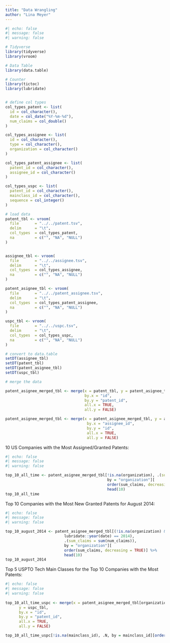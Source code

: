 ```yaml
---
title: "Data Wrangling"
author: "Lina Meyer"
---
```


```r
#| echo: false
#| message: false
#| warning: false

# Tidyverse
library(tidyverse)
library(vroom)

# Data Table
library(data.table)

# Counter
library(tictoc)
library(lubridate)


# define col types
col_types_patent <- list(
  id = col_character(),
  date = col_date("%Y-%m-%d"),
  num_claims = col_double()
)

col_types_assignee <- list(
  id = col_character(),
  type = col_character(),
  organization = col_character()
)

col_types_patent_assignee <- list(
  patent_id = col_character(),
  assignee_id = col_character()
)

col_types_uspc <- list(
  patent_id = col_character(),
  mainclass_id = col_character(),
  sequence = col_integer()
)

# load data
patent_tbl <- vroom(
  file       = "../../patent.tsv", 
  delim      = "\t", 
  col_types  = col_types_patent,
  na         = c("", "NA", "NULL")
)


assignee_tbl <- vroom(
  file       = "../../assignee.tsv", 
  delim      = "\t", 
  col_types  = col_types_assignee,
  na         = c("", "NA", "NULL")
)

patent_asignee_tbl <- vroom(
  file       = "../../patent_assignee.tsv", 
  delim      = "\t", 
  col_types  = col_types_patent_assignee,
  na         = c("", "NA", "NULL")
)

uspc_tbl <- vroom(
  file       = "../../uspc.tsv", 
  delim      = "\t", 
  col_types  = col_types_uspc,
  na         = c("", "NA", "NULL")
)

# convert to data.table
setDT(assignee_tbl)
setDT(patent_tbl)
setDT(patent_asignee_tbl)
setDT(uspc_tbl)

# merge the data

patent_asignee_merged_tbl <- merge(x = patent_tbl, y = patent_asignee_tbl, 
                                   by.x = "id",
                                   by.y = "patent_id",
                                   all.x = TRUE, 
                                   all.y = FALSE)

patent_asignee_merged_tbl <- merge(x = patent_asignee_merged_tbl, y = assignee_tbl,
                                    by.x = "assignee_id",
                                    by.y = "id", 
                                    all.x = TRUE, 
                                    all.y = FALSE)

```
10 US Companies with the Most Assigned/Granted Patents:
```r
#| echo: false
#| message: false
#| warning: false

top_10_all_time <- patent_asignee_merged_tbl[!is.na(organization), .(sum_claims = sum(num_claims)), 
                                             by = "organization"][
                                             order(sum_claims, decreasing = TRUE)] %>%
                                             head(10)
top_10_all_time
```

Top 10 Companies with the Most New Granted Patents for August 2014:
```r
#| echo: false
#| message: false
#| warning: false

top_10_august_2014 <- patent_asignee_merged_tbl[(!is.na(organization) & lubridate::month(date, label = T, abbr = F) == "August" & 
                          lubridate::year(date) == 2014), 
                          .(sum_claims = sum(num_claims)), 
                          by = "organization"][
                          order(sum_claims, decreasing = TRUE)] %>%
                          head(10)
top_10_august_2014
```

Top 5 USPTO Tech Main Classes for the Top 10 Companies with the Most Patents:
```r
#| echo: false
#| message: false
#| warning: false
                          
top_10_all_time_uspc <- merge(x = patent_asignee_merged_tbl[organization %in% top_10_all_time$organization],
      y = uspc_tbl,
      by.x = "id",
      by.y = "patent_id",
      all.x = TRUE,
      all.y = FALSE)

top_10_all_time_uspc[!is.na(mainclass_id), .N, by = mainclass_id][order(N, decreasing = TRUE)][1:5]

```